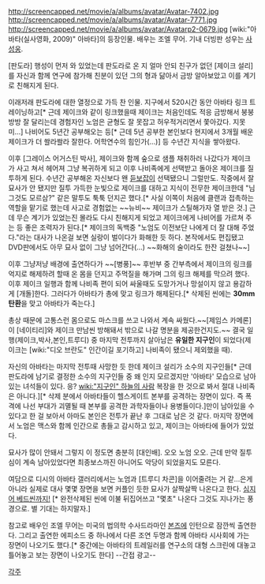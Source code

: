 http://screencapped.net/movie/a/albums/avatar/Avatar-7402.jpg
http://screencapped.net/movie/a/albums/avatar/Avatar-7771.jpg
http://screencapped.net/movie/a/albums/avatar/Avatarp2-0679.jpg
[wiki:"아바타(실사영화, 2009)" 아바타]의 등장인물.
배우는 조엘 무어. 기내 더빙판 성우는 [[사성웅]].

[판도라] 행성이 먼저 와 있었는데 판도라로 온 지 얼마 안되 친구가 없던 [제이크 설리]를 자신과 함께 연구에 참가해 친분이 있던 그의 형과 닮아서 금방 알아보았고 이를 계기로 친해지게 된다.

이래저래 판도라에 대한 열정으로 가득 찬 인물.
지구에서 520시간 동안 아바타 링크 트레이닝하고[* 근데 제이크와 같이 링크했을때 제이크는 처음인데도 적응 금방해서 붕붕방방 잘 달리는데 경험자인 노엄은 균형도 잘 못잡고 허우적거리면서 쫓아갔다. 지못미...] 나비어도 5년간 공부해오는 등[* 근데 5년 공부한 본인보다 현지에서 3개월 배운 제이크가 더 쏼라쏼라 잘한다. 어학연수의 힘인가(…)] 등 수년간 지식을 쌓아왔다.

이후 [그레이스 어거스틴 박사], 제이크와 함께 숲으로 샘플 채취하러 나갔다가 제이크가 사고 쳐서 헤어져 그냥 복귀하게 되고 이후 나비족에게 선택받고 돌아온 제이크를 질투하게 된다. 수년간 공부해온 자신보다 왠 [[듣보잡]]이 선택됐으니 그럴만도. 작중에서 잘 묘사가 안 됐지만 질투 가득한 눈빛으로 제이크를 대하고 지식이 전무한 제이크한데 "님 그것도 모르삼?" 같은 말투도 툭툭 던지곤 했다.[* 사실 이쪽이 처음에 클랜과 접촉하는 역할을 맡기로 했는데 사고로 경험없는 ~~뉴비~~ 제이크가 스틸해가자 열 받은 것.] 근데 무슨 계기가 있었는진 몰라도 다시 친해지게 되었고 제이크에게 나비어를 가르쳐 주는 등 좋은 조력자가 된다.[* 제이크의 독백중 "노엄도 이전보단 나에게 더 잘 대해 주었다."라는 대사가 나온걸 보면 실랑이 벌이다가 화해한 듯 하다. 본작에서도 편집됐고 DVD판에서도 아무 묘사 없이 그냥 넘어간다(...) ~~화해의 술이라도 한잔 걸쳤나~~]

이후 그냥저냥 배경에 출연하다가 ~~[병풍]~~ 후반부 중 간부측에서 제이크의 링크를 억지로 해제하려 할때 온 몸을 던지고 주먹질을 해가며 그의 링크 해제를 막으려 했다. 이후 제이크 일행과 함께 나비족 편이 되어 싸울때도 도망가거나 망설이지 않고 용감하게 [개돌]한다. 그러다가 아바타가 총에 맞고 링크가 해제된다.[* 삭제된 씬에는 '''30mm 탄환'''을 맞고 아바타가 죽는다.]
 
총상 때문에 고통스런 몸으로도 마스크를 쓰고 나와서 계속 싸웠다.~~[제임스 카메론]이 [네이티리]와 제이크 만남씬 방해돼서 밖으로 나갈 명분을 제공한건지도.~~ 
결국 일행(제이크,박사,본인,트루디) 중 마지막 전투까지 살아남은 '''유일한 지구인'''이 되었다(제이크는 [wiki:"디오 브란도" 인간이길 포기하고] 나비족이 됐으니 제외했을 때).

자신의 아바타는 마지막 전투때 사망한 듯 한데 제이크 설리가 소수의 지구인들[* 근데 판도라에 남기로 결정한 소수의 지구인들 중 왜 인지 모르겠지만 '아바타' 모습으로 남아있는 녀석들이 있다. 응? [[wiki:"지구인" 하늘의 사람]] 복장을 한 것으로 봐서 절대 나비족은 아니다.][* 삭제 분에서 아바타들이 헬스게이트 본부를 공격하는 장면이 있다. 즉 폭격에 나선 부대가 괴멸될 때 본부를 공격한 과학자들이나 용병들이다.]만이 남아있을 수 있다고 한 걸 보아서 아마도 본인은 전투가 끝난 후 그대로 남은 것 같다. 마지막 장면에서 노엄은 맥스와 함께 인간으로 총들고 감시하고 있고, 제이크는 아바타에 들어가 있었다.

묘사가 많이 안돼서 그렇지 이 정도면 충분히 [대인배]. 오오 노엄 오오.
근데 만약 질투심이 계속 남아있었다면 최종보스까진 아니어도 악당이 되었을지도 모른다.

여담으로 디시의 아바타 갤러리에서는 노엄과 [트루디 차콘]을 이어줄려는 거 같...은게 아니라 실제로 대사 몇몇 장면을 보면 커플인 듯한 묘사가 살짝살짝 나온다고 한다. [http://gall.dcinside.com/list.php?id=avatar&no=12587&page=1&search_pos=-12542&k_type=0100&keyword=%EB%85%B8%EC%97%84&bbs= 심지어 베드씬까지!] [* 완전삭제된 씬에 이불 뒤집어쓰고 "몇초" 나온다 그것도 지나가는 풍경으로. 별 기대는 하지말자.]

참고로 배우인 조엘 무어는 미국의 법의학 수사드라마인 [[본즈]]에 인턴으로 잠깐씩 출연한다. 그리고 출연한 에피소드 중 하나에서 다른 조연 두명과 함께 아바타 시사회에 가는 장면이 나오기도 했다.[* 중간에는 아바타의 트레일러를 연구소의 대형 스크린에 대놓고 틀어놓고 보는 장면이 나오기도 한다] --간접 광고--


[[각주]]
